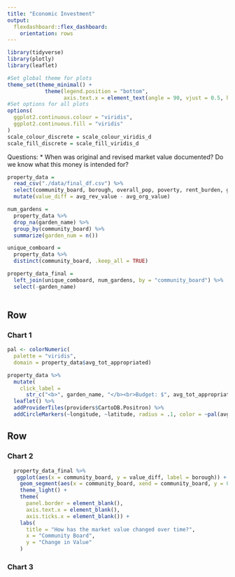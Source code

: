 ```yaml
---
title: "Economic Investment"
output: 
  flexdashboard::flex_dashboard:
    orientation: rows
---
```

```r
library(tidyverse)
library(plotly)
library(leaflet)

#Set global theme for plots
theme_set(theme_minimal() + 
            theme(legend.position = "bottom", 
                  axis.text.x = element_text(angle = 90, vjust = 0.5, hjust = 1)))
#Set options for all plots
options(
  ggplot2.continuous.colour = "viridis",
  ggplot2.continuous.fill = "viridis"
)
scale_colour_discrete = scale_colour_viridis_d
scale_fill_discrete = scale_fill_viridis_d
```
  
Questions:
* When was original and revised market value documented? Do we know what this money is intended for?
  
  
```r
property_data =
  read_csv("./data/final_df.csv") %>%
  select(community_board, borough, overall_pop, poverty, rent_burden, garden_name, avg_org_value, avg_rev_value, avg_tot_appropriated, latitude, longitude) %>% 
  mutate(value_diff = avg_rev_value - avg_org_value)

num_gardens = 
  property_data %>% 
  drop_na(garden_name) %>% 
  group_by(community_board) %>% 
  summarize(garden_num = n())

unique_comboard =
  property_data %>% 
  distinct(community_board, .keep_all = TRUE)

property_data_final =
  left_join(unique_comboard, num_gardens, by = "community_board") %>% 
  select(-garden_name)
  
```


Row 
-------------------------------------
    
### Chart 1
    
```r
pal <- colorNumeric(
  palette = "viridis",
  domain = property_data$avg_tot_appropriated)

property_data %>%
  mutate(
    click_label =
      str_c("<b>", garden_name, "</b><br>Budget: $", avg_tot_appropriated, "<br>", rent_burden, "% of income to pay rent", "<br>", poverty, "% poverty")) %>% 
  leaflet() %>%
  addProviderTiles(providers$CartoDB.Positron) %>% 
  addCircleMarkers(~longitude, ~latitude, radius = .1, color = ~pal(avg_tot_appropriated), popup = ~click_label)
```
   
Row {.tabset .tabset-fade}
-------------------------------------
   
### Chart 2

```r
  property_data_final %>% 
   ggplot(aes(x = community_board, y = value_diff, label = borough)) +
    geom_segment(aes(x = community_board, xend = community_board, y = 0, yend =  value_diff, color = borough), size = 1.3, alpha = 0.9) +
    theme_light() +
    theme(
      panel.border = element_blank(),
      axis.text.x = element_blank(),
      axis.ticks.x = element_blank()) +
    labs(
      title = "How has the market value changed over time?",
      x = "Community Board",
      y = "Change in Value"
    )
```   
 
### Chart 3
    
```r

```